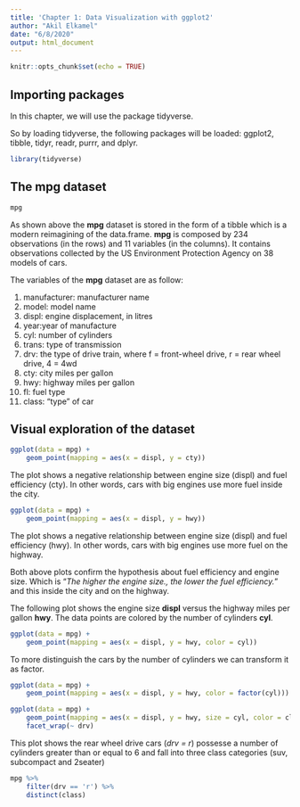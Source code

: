 ```yaml
---
title: 'Chapter 1: Data Visualization with ggplot2'
author: "Akil Elkamel"
date: "6/8/2020"
output: html_document
---
```


```r
knitr::opts_chunk$set(echo = TRUE)
```

## Importing packages

In this chapter, we will use the package tidyverse. 

So by loading tidyverse, the following packages will be loaded: ggplot2, tibble, tidyr, readr, purrr, and dplyr.

```r
library(tidyverse)
```

## The **mpg** dataset

```r
mpg
```

As shown above the **mpg** dataset is stored in the form of a tibble which is a modern reimagining of the data.frame. **mpg** is composed by 234 observations (in the rows) and 11 variables (in the columns). It contains observations collected by the US Environment Protection Agency on 38 models of cars.

The variables of the **mpg** dataset are as follow:

1. manufacturer: manufacturer name
2. model: model name
3. displ: engine displacement, in litres
4. year:year of manufacture
5. cyl: number of cylinders
6. trans: type of transmission
7. drv: the type of drive train, where f = front-wheel drive, r = rear wheel drive, 4 = 4wd
8. cty: city miles per gallon
9. hwy: highway miles per gallon
10. fl: fuel type
11. class: "type" of car


## Visual exploration of the dataset


```r
ggplot(data = mpg) +
    geom_point(mapping = aes(x = displ, y = cty))
```

The plot shows a negative relationship between engine size (displ) and fuel efficiency (cty). In other words, cars with big engines use more fuel inside the city.

```r
ggplot(data = mpg) +
    geom_point(mapping = aes(x = displ, y = hwy))
```
The plot shows a negative relationship between engine size (displ) and fuel efficiency (hwy). In other words, cars with big engines use more fuel on the highway.


Both above plots confirm the hypothesis about fuel efficiency and engine size. Which is "*The higher the engine size., the lower the fuel efficiency.*" and this inside the city and on the highway.



The following plot shows the engine size **displ** versus the highway miles per gallon **hwy**. The data points are colored by the number of cylinders **cyl**.

```r
ggplot(data = mpg) +
    geom_point(mapping = aes(x = displ, y = hwy, color = cyl))
```

To more distinguish the cars by the number of cylinders we can transform it as factor.

```r
ggplot(data = mpg) +
    geom_point(mapping = aes(x = displ, y = hwy, color = factor(cyl)))
```



```r
ggplot(data = mpg) +
    geom_point(mapping = aes(x = displ, y = hwy, size = cyl, color = class)) +
    facet_wrap(~ drv)
```


This plot shows the rear wheel drive cars (*drv = r*) possesse a number of cylinders greater than or equal to 6 and fall into three class categories (suv, subcompact and 2seater)  


```r
mpg %>% 
    filter(drv == 'r') %>% 
    distinct(class)
```

